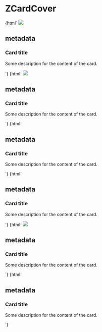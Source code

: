 
<Meta title="Cards/ZCardCover" component="z-card-cover" />

# ZCardCover

<Preview>
  <Story name="ZCardCover with image">
    {html`
      <z-card-cover style="width: 356px;">
        <img slot="cover" src="https://i.pinimg.com/originals/b9/fc/7e/b9fc7e6b2dd2ca128bcc3412e68994f0.jpg" />
        <h2 class="body-5" slot="metadata">metadata</h2>
        <h3 class="heading-4-sb" slot="title">Card title</h3>
        <p class="body-3" slot="text">Some description for the content of the card.</p>
        <z-icon name="share" slot="action"></z-icon>
        <z-icon name="delete" slot="action"></z-icon>
      </z-card-cover>
    `}
  </Story>
</Preview>

<Preview>
  <Story name="ZCardCover with image and icon">
    {html`
      <z-card-cover cover-icon="play-filled" style="width: 356px;">
        <img slot="cover" src="https://i.pinimg.com/originals/b9/fc/7e/b9fc7e6b2dd2ca128bcc3412e68994f0.jpg" />
        <h2 class="body-5" slot="metadata">metadata</h2>
        <h3 class="heading-4-sb" slot="title">Card title</h3>
        <p class="body-3" slot="text">Some description for the content of the card.</p>
        <z-icon name="share" slot="action"></z-icon>
        <z-icon name="delete" slot="action"></z-icon>
      </z-card-cover>
    `}
  </Story>
</Preview>

<Preview>
  <Story name="ZCardCover color cover">
    {html`
      <z-card-cover style="--z-card-cover--color-cover-background: orange; width: 356px;">
        <h2 class="body-5" slot="metadata">metadata</h2>
        <h3 class="heading-4-sb" slot="title">Card title</h3>
        <p class="body-3" slot="text">Some description for the content of the card.</p>
        <z-icon name="share" slot="action"></z-icon>
        <z-icon name="delete" slot="action"></z-icon>
      </z-card-cover>
    `}
  </Story>
</Preview>

<Preview>
  <Story name="ZCardCover color cover shadowed">
    {html`
      <z-card-cover shadowed style="--z-card-cover--color-cover-background: orange; width: 356px;">
        <h2 class="body-5" slot="metadata">metadata</h2>
        <h3 class="heading-4-sb" slot="title">Card title</h3>
        <p class="body-3" slot="text">Some description for the content of the card.</p>
        <z-icon name="share" slot="action"></z-icon>
        <z-icon name="delete" slot="action"></z-icon>
      </z-card-cover>
    `}
  </Story>
</Preview>

<Preview>
  <Story name="ZCardCover overlay variant - with image">
    {html`
      <z-card-cover overlay style="width: 356px;">
        <img src="https://i.pinimg.com/originals/b9/fc/7e/b9fc7e6b2dd2ca128bcc3412e68994f0.jpg" slot="cover" />
        <h2 class="body-5" slot="metadata">metadata</h2>
        <h3 class="heading-4-sb" slot="title">Card title</h3>
        <p class="body-3" slot="text">Some description for the content of the card.</p>
        <z-icon name="share" slot="action"></z-icon>
        <z-icon name="delete" slot="action"></z-icon>
      </z-card-cover>
    `}
  </Story>
</Preview>

<Preview>
  <Story name="ZCardCover overlay variant - color cover">
    {html`
      <z-card-cover overlay style="--z-card-cover--color-cover-background: orange; width: 356px;">
        <h2 class="body-5" slot="metadata">metadata</h2>
        <h3 class="heading-4-sb" slot="title">Card title</h3>
        <p class="body-3" slot="text">Some description for the content of the card.</p>
        <z-icon name="share" slot="action"></z-icon>
        <z-icon name="delete" slot="action"></z-icon>
      </z-card-cover>
    `}
  </Story>
</Preview>

<Props of="z-card-cover" />

